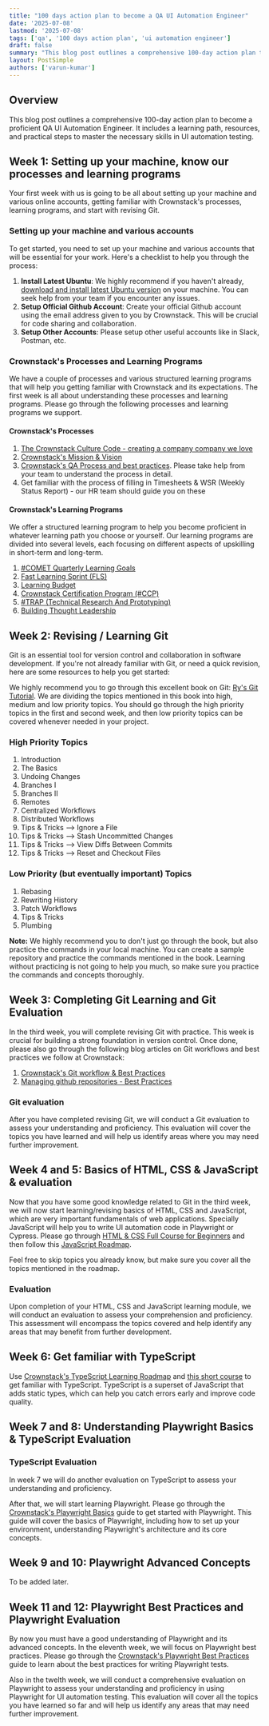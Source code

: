 ```yaml
---
title: "100 days action plan to become a QA UI Automation Engineer"
date: '2025-07-08'
lastmod: '2025-07-08'
tags: ['qa', '100 days action plan', 'ui automation engineer']
draft: false
summary: "This blog post outlines a comprehensive 100-day action plan to become a proficient QA UI Automation Engineer. It includes a learning path, resources, and practical steps to master the necessary skills in UI automation testing."
layout: PostSimple
authors: ['varun-kumar']
---
```


## Overview

This blog post outlines a comprehensive 100-day action plan to become a proficient QA UI Automation Engineer. It includes a learning path, resources, and practical steps to master the necessary skills in UI automation testing.

<TOCInline toc={props.toc} exclude="Overview" toHeading={2} />


## Week 1: Setting up your machine, know our processes and learning programs

Your first week with us is going to be all about setting up your machine and various online accounts, getting familiar with Crownstack's processes, learning programs, and start with revising Git.


### Setting up your machine and various accounts

To get started, you need to set up your machine and various accounts that will be essential for your work. Here's a checklist to help you through the process:

1. **Install Latest Ubuntu**: We highly recommend if you haven't already, [download and install latest Ubuntu version](https://ubuntu.com/desktop) on your machine. You can seek help from your team if you encounter any issues.
2. **Setup Official Github Account**: Create your official Github account using the email address given to you by Crownstack. This will be crucial for code sharing and collaboration.
3. **Setup Other Accounts**: Please setup other useful accounts like in Slack, Postman, etc.


### Crownstack's Processes and Learning Programs

We have a couple of processes and various structured learning programs that will help you getting familiar with Crownstack and its expectations. The first week is all about understanding these processes and learning programs. Please go through the following processes and learning programs we support.

#### Crownstack's Processes

1. [The Crownstack Culture Code - creating a company company we love](https://www.crownstack.com/pdfs/cs-culture-code-guidelines.pdf)
2. [Crownstack's Mission & Vision](https://www.crownstack.com/about)
3. [Crownstack's QA Process and best practices](https://blog.crownstack.com/blog/qa/crownstack-qa-process). Please take help from your team to understand the process in detail.
4. Get familiar with the process of filling in Timesheets & WSR (Weekly Status Report) - our HR team should guide you on these

#### Crownstack's Learning Programs

We offer a structured learning program to help you become proficient in whatever learning path you choose or yourself. Our learning programs are divided into several levels, each focusing on different aspects of upskilling in short-term and long-term.

1. [#COMET Quarterly Learning Goals](https://www.crownstack.com/kb/quarterly-learning-goals)
2. [Fast Learning Sprint (FLS)](https://www.crownstack.com/kb/fast-learning-sprints)
3. [Learning Budget](https://www.crownstack.com/kb/learning-budget)
4. [Crownstack Certification Program (#CCP)](https://www.crownstack.com/kb/ccp)
5. [#TRAP (Technical Research And Prototyping)](https://www.crownstack.com/kb/trap)
6. [Building Thought Leadership](https://www.crownstack.com/kb/building-thought-leadership)



## Week 2: Revising / Learning Git

Git is an essential tool for version control and collaboration in software development. If you're not already familiar with Git, or need a quick revision, here are some resources to help you get started:

We highly recommend you to go through this excellent book on Git: [Ry's Git Tutorial](https://johnmathews.is/documents/Rys-Git-Tutorial.pdf). We are dividing the topics mentioned in this book into high, medium and low priority topics. You should go through the high priority topics in the first and second week, and then low priority topics can be covered whenever needed in your project.

### High Priority Topics

1. Introduction
2. The Basics
3. Undoing Changes
4. Branches I
5. Branches II
6. Remotes
7. Centralized Workflows
8. Distributed Workflows
9. Tips & Tricks --> Ignore a File
10. Tips & Tricks --> Stash Uncommitted Changes
11. Tips & Tricks --> View Diffs Between Commits
12. Tips & Tricks --> Reset and Checkout Files

### Low Priority (but eventually important) Topics

1. Rebasing
2. Rewriting History
3. Patch Workflows
4. Tips & Tricks
5. Plumbing

**Note:**
We highly recommend you to don't just go through the book, but also practice the commands in your local machine. You can create a sample repository and practice the commands mentioned in the book. Learning without practicing is not going to help you much, so make sure you practice the commands and concepts thoroughly.



## Week 3: Completing Git Learning and Git Evaluation

In the third week, you will complete revising Git with practice. This week is crucial for building a strong foundation in version control. Once done, please also go through the following blog articles on Git workflows and best practices we follow at Crownstack:

1. [Crownstack's Git workflow & Best Practices](https://blog.crownstack.com/blog/web/crownstack-git-workflow)
2. [Managing github repositories - Best Practices](https://blog.crownstack.com/blog/web/the-art-of-managing-github-repos)

### Git evaluation

After you have completed revising Git, we will conduct a Git evaluation to assess your understanding and proficiency. This evaluation will cover the topics you have learned and will help us identify areas where you may need further improvement.



## Week 4 and 5: Basics of HTML, CSS & JavaScript & evaluation

Now that you have some good knowledge related to Git in the third week, we will now start learning/revising basics of HTML, CSS and JavaScript, which are very important fundamentals of web applications. Specially JavaScript will help you to write UI automation code in Playwright or Cypress. Please go through [HTML & CSS Full Course for Beginners](https://www.youtube.com/watch?v=qz0aGYrrlhU) and then follow this [JavaScript Roadmap](https://roadmap.sh/javascript).

Feel free to skip topics you already know, but make sure you cover all the topics mentioned in the roadmap.

### Evaluation

Upon completion of your HTML, CSS and JavaScript learning module, we will conduct an evaluation to assess your comprehension and proficiency. This assessment will encompass the topics covered and help identify any areas that may benefit from further development.


## Week 6: Get familiar with TypeScript

Use [Crownstack's TypeScript Learning Roadmap](https://blog.crownstack.com/blog/roadmaps/typescript) and [this short course](https://www.youtube.com/watch?v=d56mG7DezGs) to get familiar with TypeScript. TypeScript is a superset of JavaScript that adds static types, which can help you catch errors early and improve code quality.


## Week 7 and 8: Understanding Playwright Basics & TypeScript Evaluation

### TypeScript Evaluation

In week 7 we will do another evaluation on TypeScript to assess your understanding and proficiency.

After that, we will start learning Playwright. Please go through the [Crownstack's Playwright Basics](https://blog.crownstack.com/blog/fls/playwright-basics) guide to get started with Playwright. This guide will cover the basics of Playwright, including how to set up your environment, understanding Playwright's architecture and its core concepts.



## Week 9 and 10: Playwright Advanced Concepts

To be added later.


## Week 11 and 12: Playwright Best Practices and Playwright Evaluation

By now you must have a good understanding of Playwright and its advanced concepts. In the eleventh week, we will focus on Playwright best practices. Please go through the [Crownstack's Playwright Best Practices](https://blog.crownstack.com/blog/qa/playwright-best-practices-tips-and-techniques-for-effective-test-automation) guide to learn about the best practices for writing Playwright tests.

Also in the twelth week, we will conduct a comprehensive evaluation on Playwright to assess your understanding and proficiency in using Playwright for UI automation testing. This evaluation will cover all the topics you have learned so far and will help us identify any areas that may need further improvement.